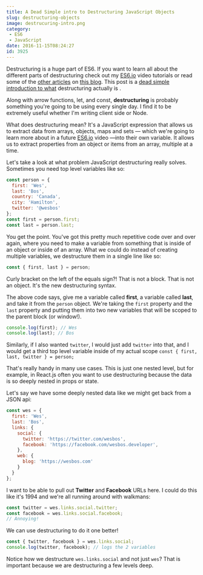 ```yaml
---
title: A Dead Simple intro to Destructuring JavaScript Objects
slug: destructuring-objects
image: destrucuring-intro.png
category:
 - ES6
 - JavaScript
date: 2016-11-15T08:24:27
id: 3925
---
```


Destructuring is a huge part of ES6. If you want to learn all about the different parts of destructuring check out my <a href="https://ES6.io">ES6.io</a> video tutorials or read some of the <a href="http://wesbos.com/destructuring-default-values/">other articles</a> on <a href="http://wesbos.com/destructuring-renaming/">this blog</a>. This post is a <a href="">dead simple introduction to what</a> destructuring actually is .

Along with arrow functions, let, and const, **destructuring** is probably something you're going to be using every single day. I find it to be extremely useful whether I'm writing client side or Node.

What does destructuring mean? It's a JavaScript expression that allows us to extract data from arrays, objects, maps and sets — which we're going to learn more about in a future <a href="https://ES6.io">ES6.io</a> video —into their own variable. It allows us to extract properties from an object or items from an array, multiple at a time.

Let's take a look at what problem JavaScript destructuring really solves. Sometimes you need top level variables like so:


```js
const person = {
  first: 'Wes',
  last: 'Bos',
  country: 'Canada',
  city: 'Hamilton',
  twitter: '@wesbos'
};
const first = person.first;
const last = person.last;
```

You get the point. You've got this pretty much repetitive code over and over again, where you need to make a variable from something that is inside of an object or inside of an array. What we could do instead of creating multiple variables, we destructure them in a single line like so:


```js
const { first, last } = person;
```

Curly bracket on the left of the equals sign?! That is not a block. That is not an object. It's the new destructuring syntax.

The above code says, give me a variable called **first**, a variable called **last**, and take it from the `person` object. We're taking the `first` property and the `last` property and putting them into two new variables that will be scoped to the parent block (or window!).


```js
console.log(first); // Wes
console.log(last); // Bos
```

Similarly, if I also wanted `twitter`, I would just add `twitter` into that, and I would get a third top level variable inside of my actual scope `const { first, last, twitter } = person;`

That's really handy in many use cases. This is just one nested level, but for example, in React.js often you want to use destructuring because the data is so deeply nested in props or state.

Let's say we have some deeply nested data like we might get back from a JSON api:


```js
const wes = {
  first: 'Wes',
  last: 'Bos',
  links: {
    social: {
      twitter: 'https://twitter.com/wesbos',
      facebook: 'https://facebook.com/wesbos.developer',
    },
    web: {
      blog: 'https://wesbos.com'
    }
  }
};
```

I want to be able to pull out **Twitter** and **Facebook** URLs here. I could do this like it's 1994 and we're all running around with walkmans:


```js
const twitter = wes.links.social.twitter;
const facebook = wes.links.social.facebook;
// Annoying!
```

We can use destructuring to do it one better!


```js
const { twitter, facebook } = wes.links.social;
console.log(twitter, facebook); // logs the 2 variables
```

Notice how we destructure `wes.links.social` and not just `wes`? That is important because we are destructuring a few levels deep.
